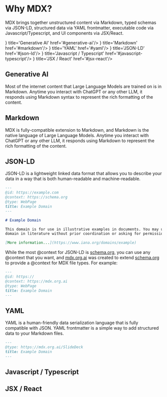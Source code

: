 
# Why MDX?

MDX brings together unstructured content via Markdown, typed schemas via JSON-LD, structured data via YAML frontmatter, 
executable code via Javascript/Typescript, and UI components via JSX/React.

<Cards num={5}>
  <Cards.Card icon={<HiOutlineSparkles />} title='Generative AI' href='#generative-ai'/>
  <Cards.Card icon={<SiMarkdown />} title='Markdown' href='#markdown'/>
  <Cards.Card icon={<SiYaml />} title='YAML' href='#yaml'/>
  <Cards.Card icon={<SiJson />} title='JSON-LD' href='#json-ld'/>
  <Cards.Card icon={<SiJavascript />} title='Javascript / Typescript' href='#javascript-typescript'/>
  <Cards.Card icon={<SiReact />} title='JSX / React' href='#jsx-react'/>
</Cards>


## Generative AI

Most of the internet content that Large Language Models are trained on is in Markdown. Anytime you interact with ChatGPT or any other LLM,
it responds using Markdown syntax to represent the rich formatting of the content.

## Markdown

MDX is fully-compatible extension to Markdown, and Markdown is the native language of Large Language Models. Anytime you interact with ChatGPT or any other LLM,
it responds using Markdown to represent the rich formatting of the content.

## JSON-LD

JSON-LD is a lightweight linked data format that allows you to describe your data in a way that is both human-readable and machine-readable.

```markdown
---
@id: https://example.com
@context: https://schema.org
@type: WebPage
title: Example Domain
---

# Example Domain

This domain is for use in illustrative examples in documents. You may use this
domain in literature without prior coordination or asking for permission.

[More information...](https://www.iana.org/domains/example)

```

While the most @context for JSON-LD is [schema.org](https://schema.org), you can use any @context that you want, and [mdx.org.ai](https://mdx.org.ai) 
was created to extend [schema.org](https://schema.org) to provide a @context for MDX file types.  For example:

```markdown
---
@id: https://
@context: https://mdx.org.ai
@type: WebPage
title: Example Domain
---
```

## YAML

YAML is a human-friendly data serialization language that is fully compatible with JSON. YAML frontmatter is a simple way to add structured data to your Markdown files.

```markdown
---
@type: https://mdx.org.ai/SlideDeck
title: Example Domain
---
```

## Javascript / Typescript


## JSX / React


